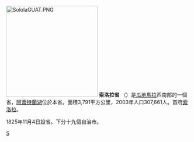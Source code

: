 {{unreferenced|time=2013-06-11T17:52:53+00:00}}
[[File:SololaGUAT.PNG|250px]]
'''索洛拉省''' （{{lang|es|Departamento de Sololá}}）是[[瓜地馬拉|瓜地馬拉]]西南部的一個省，[[阿蒂特蘭湖|阿蒂特蘭湖]]位於本省。面積3,791平方公里，2003年人口307,661人。首府[[索洛拉|索洛拉]]。

1825年11月4日設省。下分十九個自治市。
[[Category:瓜地馬拉行政區劃|S]]